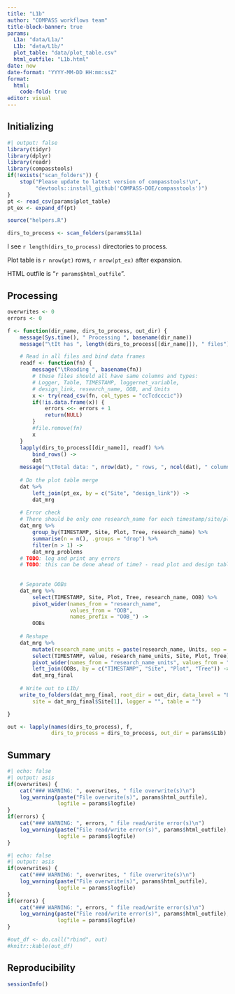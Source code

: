```yaml
---
title: "L1b"
author: "COMPASS workflows team"
title-block-banner: true
params:
  L1a: "data/L1a/"
  L1b: "data/L1b/"
  plot_table: "data/plot_table.csv"
  html_outfile: "L1b.html"
date: now
date-format: "YYYY-MM-DD HH:mm:ssZ"
format: 
  html:
    code-fold: true
editor: visual
---
```


## Initializing

```r
#| output: false
library(tidyr)
library(dplyr)
library(readr)
library(compasstools)
if(!exists("scan_folders")) {
    stop("Please update to latest version of compasstools!\n",
         "devtools::install_github('COMPASS-DOE/compasstools')")
}
pt <- read_csv(params$plot_table)
pt_ex <- expand_df(pt)

source("helpers.R")

dirs_to_process <- scan_folders(params$L1a)
```

I see `r length(dirs_to_process)` directories to process.

Plot table is `r nrow(pt)` rows, `r nrow(pt_ex)` after expansion.

HTML outfile is "`r params$html_outfile`".

## Processing

```r
overwrites <- 0
errors <- 0

f <- function(dir_name, dirs_to_process, out_dir) {
    message(Sys.time(), " Processing ", basename(dir_name))
    message("\tIt has ", length(dirs_to_process[[dir_name]]), " files")

    # Read in all files and bind data frames
    readf <- function(fn) {
        message("\tReading ", basename(fn))
        # these files should all have same columns and types:
        # Logger, Table, TIMESTAMP, loggernet_variable, 
        # design_link, research_name, OOB, and Units
        x <- try(read_csv(fn, col_types = "ccTcdcccic"))
        if(!is.data.frame(x)) {
            errors <<- errors + 1
            return(NULL)
        }
        #file.remove(fn)
        x
    }
    lapply(dirs_to_process[[dir_name]], readf) %>% 
        bind_rows() ->
        dat
    message("\tTotal data: ", nrow(dat), " rows, ", ncol(dat), " columns")
    
    # Do the plot table merge
    dat %>% 
        left_join(pt_ex, by = c("Site", "design_link")) ->
        dat_mrg
    
    # Error check
    # There should be only one research_name for each timestamp/site/plot/tree
    dat_mrg %>% 
        group_by(TIMESTAMP, Site, Plot, Tree, research_name) %>% 
        summarise(n = n(), .groups = "drop") %>% 
        filter(n > 1) ->
        dat_mrg_problems
    # TODO: log and print any errors
    # TODO: this can be done ahead of time? - read plot and design tables, merge, check
    
        
    # Separate OOBs
    dat_mrg %>% 
        select(TIMESTAMP, Site, Plot, Tree, research_name, OOB) %>% 
        pivot_wider(names_from = "research_name", 
                    values_from = "OOB", 
                    names_prefix = "OOB_") ->
        OOBs
    
    # Reshape
    dat_mrg %>% 
        mutate(research_name_units = paste(research_name, Units, sep = "_")) %>% 
        select(TIMESTAMP, value, research_name_units, Site, Plot, Tree) %>% 
        pivot_wider(names_from = "research_name_units", values_from = "value") %>% 
        left_join(OOBs, by = c("TIMESTAMP", "Site", "Plot", "Tree")) ->
        dat_mrg_final
    
    # Write out to L1b/
    write_to_folders(dat_mrg_final, root_dir = out_dir, data_level = "L1b",
        site = dat_mrg_final$Site[1], logger = "", table = "")

}

out <- lapply(names(dirs_to_process), f, 
              dirs_to_process = dirs_to_process, out_dir = params$L1b)
```

## Summary

```r
#| echo: false
#| output: asis
if(overwrites) {
    cat("### WARNING: ", overwrites, " file overwrite(s)\n")
    log_warning(paste("File overwrite(s)", params$html_outfile), 
                logfile = params$logfile)
}
if(errors) {
    cat("### WARNING: ", errors, " file read/write error(s)\n")
    log_warning(paste("File read/write error(s)", params$html_outfile), 
                logfile = params$logfile)
}
```

```r
#| echo: false
#| output: asis
if(overwrites) {
    cat("### WARNING: ", overwrites, " file overwrite(s)\n")
    log_warning(paste("File overwrite(s)", params$html_outfile), 
                logfile = params$logfile)
}
if(errors) {
    cat("### WARNING: ", errors, " file read/write error(s)\n")
    log_warning(paste("File read/write error(s)", params$html_outfile), 
                logfile = params$logfile)
}
```

```r
#out_df <- do.call("rbind", out)
#knitr::kable(out_df)
```

## Reproducibility

```r
sessionInfo()
```
